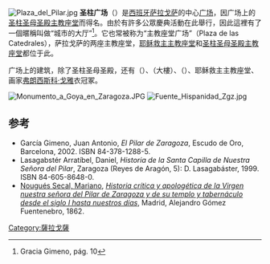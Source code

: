 [[File:Plaza_del_Pilar.jpg|thumb]]
'''圣柱广场'''（{{lang-es|Plaza del Pilar}}）是[[西班牙|西班牙]][[萨拉戈萨|萨拉戈萨]]的中心[[广场|广场]]，因广场上的[[圣柱圣母圣殿主教座堂|圣柱圣母圣殿主教座堂]]而得名。由於有許多公眾慶典活動在此舉行，因此這裡有了一個暱稱叫做“城市的大厅”<ref name="gracia">Gracia Gimeno, pág. 10</ref>。它也常被称为“主教座堂广场”（Plaza de las Catedrales），萨拉戈萨的两座主教座堂，[[耶稣救主主教座堂_(萨拉戈萨)|耶稣救主主教座堂]]和[[圣柱圣母圣殿主教座堂|圣柱圣母圣殿主教座堂]]都位于此。

广场上的建筑，除了圣柱圣母圣殿，还有{{link-es|拉隆哈交易所|Lonja de Zaragoza}}（{{lang|es|La Lonja}}）、{{link-es|薩拉戈薩市政廳|Ayuntamiento de Zaragoza|市政厅}}（{{link-es|薩拉戈薩市政府|Ayuntamiento de Zaragoza|市政府}}大樓）、{{link-es|西班牙噴泉|Fuente de la Hispanidad (Zaragoza)}}（{{lang|es|Fuente de la Hispanidad}}）、耶稣救主主教座堂、画家[[弗朗西斯科·戈雅|弗朗西斯科·戈雅]]衣冠冢。


[[File:Monumento_a_Goya_en_Zaragoza.JPG|left]]
[[File:Fuente_Hispanidad_Zgz.jpg|thumb]]
== 参考 ==
<references/>
* García Gimeno, Juan Antonio, ''El Pilar de Zaragoza'', Escudo de Oro, Barcelona, 2002. ISBN 84-378-1288-5.
* Lasagabstér Arratíbel, Daniel, ''Historia de la Santa Capilla de Nuestra Señora del Pilar'', Zaragoza (Reyes de Aragón, 5): D. Lasagabáster, 1999. ISBN 84-605-8648-0.
* [[Mariano_Nougués_Secall|Nougués Secal, Mariano]], [http://books.google.es/books?id=AbWCnObfOC4C&pg=PA337&dq=De+la+grandiosa+plaza+del+Pilar&ei=2lEoSqvGBZzwkQTpw4T6Cg ''Historia crítica y apologética de la Virgen nuestra señora del Pilar de Zaragoza y de su templo y tabernáculo desde el siglo I hasta nuestros días''], Madrid, Alejandro Gómez Fuentenebro, 1862.

[[Category:薩拉戈薩|Category:薩拉戈薩]]
